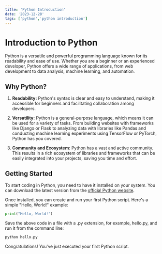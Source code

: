 ```yaml
---
title: 'Python Introduction'
date: '2023-12-28'
tags: ['python','python introduction']
---
```


# Introduction to Python

Python is a versatile and powerful programming language known for its readability and ease of use. Whether you are a beginner or an experienced developer, Python offers a wide range of applications, from web development to data analysis, machine learning, and automation.

## Why Python?

1. **Readability:** Python's syntax is clear and easy to understand, making it accessible for beginners and facilitating collaboration among developers.

2. **Versatility:** Python is a general-purpose language, which means it can be used for a variety of tasks. From building websites with frameworks like Django or Flask to analyzing data with libraries like Pandas and conducting machine learning experiments using TensorFlow or PyTorch, Python has you covered.

3. **Community and Ecosystem:** Python has a vast and active community. This results in a rich ecosystem of libraries and frameworks that can be easily integrated into your projects, saving you time and effort.

## Getting Started

To start coding in Python, you need to have it installed on your system. You can download the latest version from the [official Python website](https://www.python.org/).

Once installed, you can create and run your first Python script. Here's a simple "Hello, World!" example:

```python
print("Hello, World!")
```

Save the above code in a file with a .py extension, for example, hello.py, and run it from the command line:

```bash
python hello.py
```

Congratulations! You've just executed your first Python script.